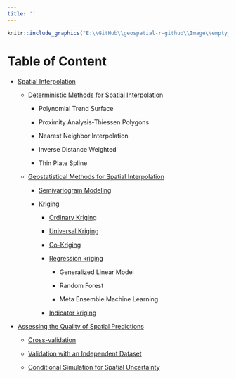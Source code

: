```yaml
---
title: ''
---
```

```r
knitr::include_graphics("E:\\GitHub\\geospatial-r-github\\Image\\empty_banner.png")
```
<div style="margin-bottom:30px;">
</div>

# Table of Content 

<div style="margin-bottom:20px;">
</div>

* [Spatial Interpolation](spatial-interpolation.html)

    -  [Deterministic Methods for Spatial Interpolation](deterministic-methods-for-spatial-interpolation.html)
    
        -  Polynomial Trend Surface

        -  Proximity Analysis-Thiessen Polygons

        -  Nearest Neighbor Interpolation

        - Inverse Distance Weighted

        - Thin Plate Spline
    
    -  [Geostatistical Methods for Spatial Interpolation](geostatistical-methods-for-spatial-interpolation.html)
    
  
        - [Semivariogram Modeling](semivariogram-modeling.html)
        
        - [Kriging](kriging.html)
        
            - [Ordinary Kriging](ordinary-kriging.html)
            
            - [Universal Kriging](universal-kriging.html)
            
            - [Co-Kriging](cokriging.html)
            
            - [Regression kriging](regression-kriging.html)
            
                - Generalized Linear Model

                - Random Forest

                - Meta Ensemble Machine Learning
            
            - [Indicator kriging](indicator-kriging.html)
             
* [Assessing the Quality of Spatial Predictions](assessing-quality-spatial-predictions.html)
    
    - [Cross-validation](cross-validation.html)
    
    - [Validation with an Independent Dataset](validation-independent-dataset.html)
    
    - [Conditional Simulation for Spatial Uncertainty](conditional-simulation-spatial-uncertainty.html)


